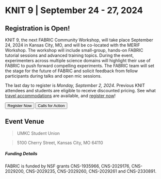 
# KNIT 9 | September 24 - 27, 2024

## Registration is Open!

KNIT 9, the next FABRIC Community Workshop, will take place September 24, 2024 in Kansas City, MO, and will be co-located with the MERIF Workshop. The workshop will include small-group, hands-on FABRIC tutorial sessions and advanced training topics. During the event, experimenters across multiple science domains will highlight their use of FABRIC to push forward compelling experiments. The FABRIC team will set the stage for the future of FABRIC and solicit feedback from fellow participants during talks and open mic sessions.

The last day to register is _Monday, September 2, 2024_.
Previous KNIT attendees and students are eligible to receive discounted pricing.
See what [travel accommodations](/travel) are available,
and [register now](/registration)!

<div class="button-container">
<Button linkto="/registration">Register Now</Button>
<Button linkto="/cfa">Calls for Action</Button>
</div>

## Event Venue

> UMKC Student Union

> 5100 Cherry Street, Kansas City, MO 64110

##### Funding Details

FABRIC is funded by NSF grants CNS-1935966, CNS-2029176, CNS-2029200, CNS-2029235, CNS-2029260, CNS-2029261 and CNS-2330891.